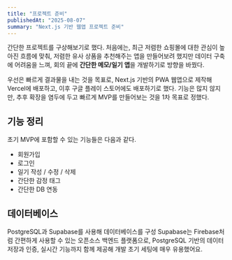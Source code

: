 ```yaml
---
title: "프로젝트 준비"
publishedAt: "2025-08-07"
summary: "Next.js 기반 웹앱 프로젝트 준비"
---
```


간단한 프로젝트를 구상해보기로 했다.
처음에는, 최근 저렴한 쇼핑몰에 대한 관심이 높아진 흐름에 맞춰, 저렴한 유사 상품을 추천해주는 앱을 만들어보려 했지만 데이터 구축에 어려움을 느껴, 회의 끝에 <b>간단한 메모/일기 앱</b>을 개발하기로 방향을 바꿨다.

우선은 빠르게 결과물을 내는 것을 목표로, Next.js 기반의 PWA 웹앱으로 제작해 Vercel에 배포하고, 이후 구글 플레이 스토어에도 배포하기로 했다.
기능은 많지 않지만, 추후 확장을 염두에 두고 빠르게 MVP를 만들어보는 것을 1차 목표로 정했다.

## 기능 정리

초기 MVP에 포함할 수 있는 기능들은 다음과 같다.

- 회원가입
- 로그인
- 일기 작성 / 수정 / 삭제
- 간단한 감정 태그
- 간단한 DB 연동

## 데이터베이스

PostgreSQL과 Supabase를 사용해 데이터베이스를 구성
Supabase는 Firebase처럼 간편하게 사용할 수 있는 오픈소스 백엔드 플랫폼으로,
PostgreSQL 기반의 데이터 저장과 인증, 실시간 기능까지 함께 제공해 개발 초기 세팅에 매우 유용했어요.
